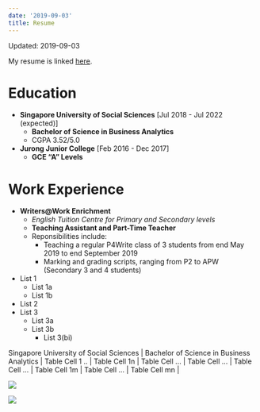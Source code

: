 ```yaml
---
date: '2019-09-03'
title: Resume
---
```


Updated: 2019-09-03

My resume is linked [here](Resume1.pdf).

# Education

* **Singapore University of Social Sciences** [Jul 2018 - Jul 2022 (expected)]
  + **Bachelor of Science in Business Analytics**
  + CGPA 3.52/5.0
  
* **Jurong Junior College** [Feb 2016 - Dec 2017]
  + **GCE "A" Levels**
  
# Work Experience

* **Writers@Work Enrichment**
  + _English Tuition Centre for Primary and Secondary levels_
  + **Teaching Assistant and Part-Time Teacher**
  + Reponsibilities include:
    - Teaching a regular P4Write class of 3 students from end May 2019 to end September 2019
    - Marking and grading scripts, ranging from P2 to APW (Secondary 3 and 4 students)


* List 1
  + List 1a
  + List 1b
* List 2
* List 3
  + List 3a
  + List 3b
    - List 3(bi)

Singapore University of Social Sciences |
Bachelor of Science in Business Analytics | Table Cell 1 ..  | Table Cell 1n  |
Table Cell ... | Table Cell ... | Table Cell ... |
Table Cell 1m  | Table Cell ... | Table Cell mn  |



![](Resume1.png)

![](Resume2.png)